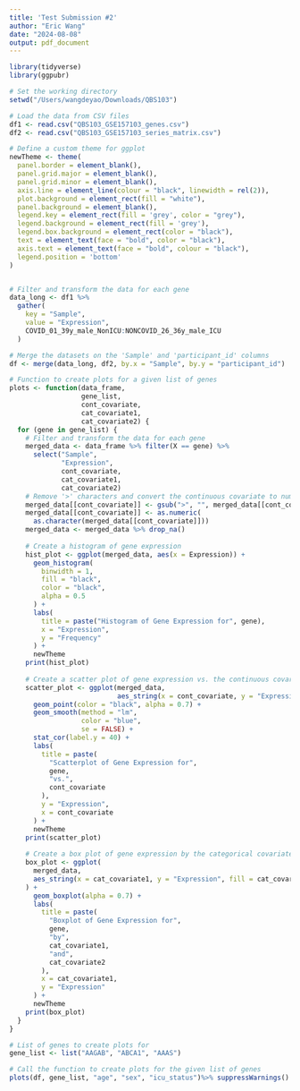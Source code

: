```yaml
---
title: 'Test Submission #2'
author: "Eric Wang"
date: "2024-08-08"
output: pdf_document
---
```


```r
library(tidyverse)
library(ggpubr)

# Set the working directory
setwd("/Users/wangdeyao/Downloads/QBS103")

# Load the data from CSV files
df1 <- read.csv("QBS103_GSE157103_genes.csv")
df2 <- read.csv("QBS103_GSE157103_series_matrix.csv")

# Define a custom theme for ggplot
newTheme <- theme(
  panel.border = element_blank(),
  panel.grid.major = element_blank(),
  panel.grid.minor = element_blank(),
  axis.line = element_line(colour = "black", linewidth = rel(2)),
  plot.background = element_rect(fill = "white"),
  panel.background = element_blank(),
  legend.key = element_rect(fill = 'grey', color = "grey"),
  legend.background = element_rect(fill = 'grey'),
  legend.box.background = element_rect(color = "black"),
  text = element_text(face = "bold", color = "black"),
  axis.text = element_text(face = "bold", colour = "black"),
  legend.position = 'bottom'
)


# Filter and transform the data for each gene
data_long <- df1 %>%
  gather(
    key = "Sample",
    value = "Expression",
    COVID_01_39y_male_NonICU:NONCOVID_26_36y_male_ICU
  )

# Merge the datasets on the 'Sample' and 'participant_id' columns
df <- merge(data_long, df2, by.x = "Sample", by.y = "participant_id")

# Function to create plots for a given list of genes
plots <- function(data_frame,
                  gene_list,
                  cont_covariate,
                  cat_covariate1,
                  cat_covariate2) {
  for (gene in gene_list) {
    # Filter and transform the data for each gene
    merged_data <- data_frame %>% filter(X == gene) %>%
      select("Sample",
             "Expression",
             cont_covariate,
             cat_covariate1,
             cat_covariate2)
    # Remove '>' characters and convert the continuous covariate to numeric
    merged_data[[cont_covariate]] <- gsub(">", "", merged_data[[cont_covariate]])
    merged_data[[cont_covariate]] <- as.numeric(
      as.character(merged_data[[cont_covariate]]))
    merged_data <- merged_data %>% drop_na()
    
    # Create a histogram of gene expression
    hist_plot <- ggplot(merged_data, aes(x = Expression)) +
      geom_histogram(
        binwidth = 1,
        fill = "black",
        color = "black",
        alpha = 0.5
      ) +
      labs(
        title = paste("Histogram of Gene Expression for", gene),
        x = "Expression",
        y = "Frequency"
      ) +
      newTheme
    print(hist_plot)
    
    # Create a scatter plot of gene expression vs. the continuous covariate
    scatter_plot <- ggplot(merged_data,
                           aes_string(x = cont_covariate, y = "Expression")) +
      geom_point(color = "black", alpha = 0.7) +
      geom_smooth(method = "lm",
                  color = "blue",
                  se = FALSE) +
      stat_cor(label.y = 40) +
      labs(
        title = paste(
          "Scatterplot of Gene Expression for",
          gene,
          "vs.",
          cont_covariate
        ),
        y = "Expression",
        x = cont_covariate
      ) +
      newTheme
    print(scatter_plot)
    
    # Create a box plot of gene expression by the categorical covariates
    box_plot <- ggplot(
      merged_data,
      aes_string(x = cat_covariate1, y = "Expression", fill = cat_covariate2)
    ) +
      geom_boxplot(alpha = 0.7) +
      labs(
        title = paste(
          "Boxplot of Gene Expression for",
          gene,
          "by",
          cat_covariate1,
          "and",
          cat_covariate2
        ),
        x = cat_covariate1,
        y = "Expression"
      ) +
      newTheme
    print(box_plot)
  }
}

# List of genes to create plots for
gene_list <- list("AAGAB", "ABCA1", "AAAS")

# Call the function to create plots for the given list of genes
plots(df, gene_list, "age", "sex", "icu_status")%>% suppressWarnings()

```
